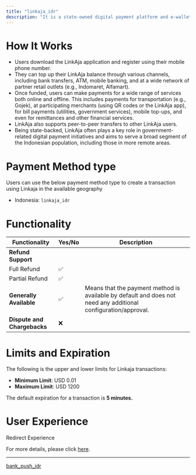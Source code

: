 ```yaml
---
title: "linkaja_idr"
description: "It is a state-owned digital payment platform and e-wallet in Indonesia, formed through the consolidation of e-money services from several state-owned enterprises (SOEs), including Telkomsel (TCASH), Bank Mandiri (e-cash), and BNI (Yap!)."
---
```


# How It Works

* Users download the LinkAja application and register using their mobile phone number.
* They can top up their LinkAja balance through various channels, including bank transfers, ATM, mobile banking, and at a wide network of partner retail outlets (e.g., Indomaret, Alfamart).
* Once funded, users can make payments for a wide range of services both online and offline. This includes payments for transportation (e.g., Gojek), at participating merchants (using QR codes or the LinkAja app), for bill payments (utilities, government services), mobile top-ups, and even for remittances and other financial services.
* LinkAja also supports peer-to-peer transfers to other LinkAja users.
* Being state-backed, LinkAja often plays a key role in government-related digital payment initiatives and aims to serve a broad segment of the Indonesian population, including those in more remote areas.

# Payment Method type

Users can use the below payment method type to create a transaction using Linkaja in the available geography

* Indonesia: `linkaja_idr`

# Functionality

| Functionality               | Yes/No | Description                                                                                                    |
| --------------------------- | ------ | -------------------------------------------------------------------------------------------------------------- |
| **Refund Support**          |        |                                                                                                                |
| Full Refund                 | ✅      |                                                                                                                |
| Partial Refund              | ✅      |                                                                                                                |
| **Generally Available**     | ✅      | Means that the payment method is available by default and does not need any additional configuration/approval. |
| **Dispute and Chargebacks** | ❌      |                                                                                                                |

# Limits and Expiration

The following is the upper and lower limits for Linkaja transactions:

* **Minimum Limit**: USD 0.01
* **Maximum Limit**: USD 1200

The default expiration for a transaction is **5 minutes.**

# User Experience

Redirect Experience

For more details, please click [here](https://tazapay.com/payment-methods/linkaja).

***

[bank\_push\_idr](/docs/bank-push-idr)

